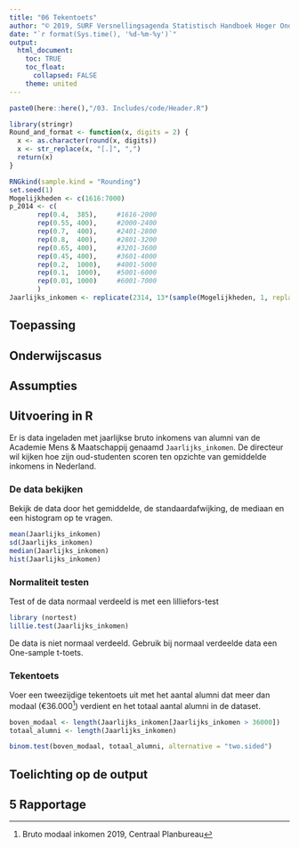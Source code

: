 ```yaml
---
title: "06 Tekentoets"
author: "© 2019, SURF Versnellingsagenda Statistisch Handboek Hoger Onderwijs"
date: "`r format(Sys.time(), '%d-%m-%y')`"
output: 
  html_document:
    toc: TRUE
    toc_float:
      collapsed: FALSE
    theme: united
---
```


<style>
`r htmltools::includeHTML(paste0(here::here(),"/03. Includes/css/Stylesheet SHHO.css"))`
</style>

```r
paste0(here::here(),"/03. Includes/code/Header.R")
```

<!-- ## BLOK: Functiedefinities.R -->
```r
library(stringr)
Round_and_format <- function(x, digits = 2) {
  x <- as.character(round(x, digits))
  x <- str_replace(x, "[.]", ",")
  return(x)
}
```
<!-- ## /BLOK: Functiedefinities.R -->

```r
RNGkind(sample.kind = "Rounding")
set.seed(1)
Mogelijkheden <- c(1616:7000)
p_2014 <- c(
       rep(0.4,  385),     #1616-2000
       rep(0.55, 400),     #2000-2400
       rep(0.7,  400),     #2401-2800
       rep(0.8,  400),     #2801-3200
       rep(0.65, 400),     #3201-3600
       rep(0.45, 400),     #3601-4000
       rep(0.2,  1000),    #4001-5000
       rep(0.1,  1000),    #5001-6000
       rep(0.01, 1000)     #6001-7000
       )
Jaarlijks_inkomen <- replicate(2314, 13*(sample(Mogelijkheden, 1, replace=TRUE, p_2014)))
```

## Toepassing

## Onderwijscasus

## Assumpties

## Uitvoering in R
Er is data ingeladen met jaarlijkse bruto inkomens van alumni van de Academie Mens & Maatschappij genaamd `Jaarlijks_inkomen`. De directeur wil kijken hoe zijn oud-studenten scoren ten opzichte van gemiddelde inkomens in Nederland.

### De data bekijken
Bekijk de data door het gemiddelde, de standaardafwijking, de mediaan en een histogram op te vragen.
```r
mean(Jaarlijks_inkomen)
sd(Jaarlijks_inkomen)
median(Jaarlijks_inkomen)
hist(Jaarlijks_inkomen)
```

### Normaliteit testen
Test of de data normaal verdeeld is met een lilliefors-test
```r
library (nortest)
lillie.test(Jaarlijks_inkomen)
```
De data is niet normaal verdeeld. Gebruik bij normaal verdeelde data een One-sample t-toets.

### Tekentoets 
Voer een tweezijdige tekentoets uit met het aantal alumni dat meer dan modaal (€36.000[^1]) verdient en het totaal aantal alumni in de dataset.   
```r
boven_modaal <- length(Jaarlijks_inkomen[Jaarlijks_inkomen > 36000])
totaal_alumni <- length(Jaarlijks_inkomen)

binom.test(boven_modaal, totaal_alumni, alternative = "two.sided")
```

## Toelichting op de output

## 5 Rapportage


[^1]: Bruto modaal inkomen 2019, Centraal Planbureau